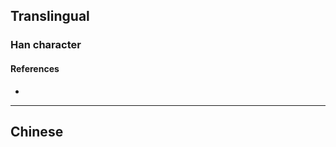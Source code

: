 {{also|則}}
{{character info}}
==Translingual==
{{stroke order|strokes=6}}

===Han character===
{{Han char|rn=18|rad=刀|as=04|sn=6|four=|canj=BOLN|ids=⿰贝刂}}

====References====
* {{Han ref|kx=0137.301|hdz=10326.050|uh=5219|ud=21017}}

----

==Chinese==
{{zh-see|則}}